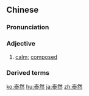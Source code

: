 ==Chinese==
{{zh-forms}}

===Pronunciation===
{{zh-pron
|m=tàirán
|c=taai3 jin4
|mn=qz,xm:thài-liân/zz:thài-jiân
|cat=a
}}

===Adjective===
{{zh-adj}}

# [[calm]]; [[composed]]

===Derived terms===
{{zh-der|泰然處之|泰然自若}}

{{zh-cat|Advanced}}

[[ko:泰然]]
[[hu:泰然]]
[[ja:泰然]]
[[zh:泰然]]
